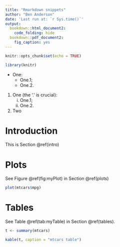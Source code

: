```yaml
---
title: "Rmarkdown snippets"
author: "Ben Anderson"
date: 'Last run at: `r Sys.time()`'
output:
  bookdown::html_document2:
    code_folding: hide
  bookdown::pdf_document2:
    fig_caption: yes
---
```


```r
knitr::opts_chunk$set(echo = TRUE)

library(knitr)
```

 * One:
    * One.1;
    * One.2.

1. One (the '.' is crucial):
    i) One.1;
    ii) One.2.
2. Two

# Introduction {#intro}

This is Section \@ref(intro)

# Plots {#plots}

See Figure \@ref(fig:myPlot) in Section \@ref(plots)

```r
plot(mtcars$mpg)
```

# Tables {#tables}

See Table \@ref(tab:myTable) in Section \@ref(tables).

```r
t <- summary(mtcars)

kable(t, caption = "mtcars table")
```